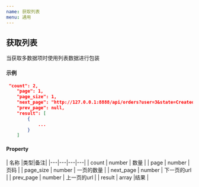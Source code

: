 ```yaml
---
name: 获取列表
menu: 通用
---
```


## 获取列表
当获取多数据项时使用列表数据进行包装

#### 示例
```json
 "count": 2,
    "page": 1,
    "page_size": 1,
    "next_page": "http://127.0.0.1:8888/api/orders?user=3&state=Created&state=Done&page=2&pageSize=1",
    "prev_page": null,
    "result": [
        {
            ...
        }
    ]
```

#### Property
| 名称 |类型|备注|
|---|---|---|---|
| count | number |  数量 |
| page | number |  页码 |
| page_size | number |  一页的数量 |
| next_page | number |  下一页的url |
| prev_page | number |  上一页的url |
| result | array |结果 |

